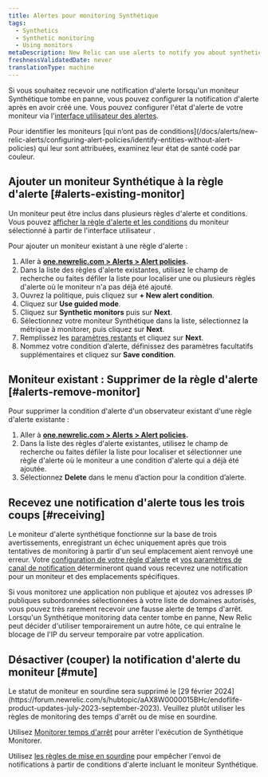 ```yaml
---
title: Alertes pour monitoring Synthétique
tags:
  - Synthetics
  - Synthetic monitoring
  - Using monitors
metaDescription: New Relic can use alerts to notify you about synthetic monitors's failures.
freshnessValidatedDate: never
translationType: machine
---
```


Si vous souhaitez recevoir une notification d&apos;alerte lorsqu&apos;un moniteur Synthétique tombe en panne, vous pouvez configurer la notification d&apos;alerte après en avoir créé une. Vous pouvez configurer l&apos;état d&apos;alerte de votre moniteur via l&apos;[interface utilisateur des alertes](/docs/alerts-applied-intelligence/new-relic-alerts/alert-policies/create-edit-or-find-alert-policy/).

<Callout variant="tip">
  Pour identifier les moniteurs [qui n’ont pas de conditions](/docs/alerts/new-relic-alerts/configuring-alert-policies/identify-entities-without-alert-policies) qui leur sont attribuées, examinez leur état de santé codé par couleur.
</Callout>

## Ajouter un moniteur Synthétique à la règle d&apos;alerte [#alerts-existing-monitor]

Un moniteur peut être inclus dans plusieurs règles d&apos;alerte et conditions. Vous pouvez [afficher la règle d&apos;alerte et les conditions](/docs/synthetics/new-relic-synthetics/using-monitors/view-monitors-alert-policies-conditions) du moniteur sélectionné à partir de l&apos;interface utilisateur <InlinePopover type="alerts" />.

Pour ajouter un moniteur existant à une règle d&apos;alerte :

1. Aller à <DNT>**[one.newrelic.com &gt; Alerts &gt; Alert policies](https://one.newrelic.com/alerts-ai/condition-builder/policy-list).**</DNT>
2. Dans la liste des règles d&apos;alerte existantes, utilisez le champ de recherche ou faites défiler la liste pour localiser une ou plusieurs règles d&apos;alerte où le moniteur n&apos;a pas déjà été ajouté.
3. Ouvrez la politique, puis cliquez sur <DNT>**+ New alert condition**</DNT>.
4. Cliquez sur <DNT>**Use guided mode**</DNT>.
5. Cliquez sur <DNT>**Synthetic monitors**</DNT> puis sur <DNT>**Next**</DNT>.
6. Sélectionnez votre moniteur Synthétique dans la liste, sélectionnez la métrique à monitorer, puis cliquez sur <DNT>**Next**</DNT>.
7. Remplissez les [paramètres restants](/docs/alerts-applied-intelligence/new-relic-alerts/alert-conditions/create-nrql-alert-conditions/#query-order) et cliquez sur <DNT>**Next**</DNT>.
8. Nommez votre condition d’alerte, définissez des paramètres facultatifs supplémentaires et cliquez sur <DNT>**Save condition**</DNT>.

## Moniteur existant : Supprimer de la règle d&apos;alerte [#alerts-remove-monitor]

Pour supprimer la condition d&apos;alerte d&apos;un observateur existant d&apos;une règle d&apos;alerte existante :

1. Aller à <DNT>**[one.newrelic.com &gt; Alerts &gt; Alert policies](https://one.newrelic.com/alerts-ai/condition-builder/policy-list).**</DNT>
2. Dans la liste des règles d&apos;alerte existantes, utilisez le champ de recherche ou faites défiler la liste pour localiser et sélectionner une règle d&apos;alerte où le moniteur a une condition d&apos;alerte qui a déjà été ajoutée.
3. Sélectionnez <DNT>**Delete**</DNT> dans le menu d’action pour la condition d’alerte.

## Recevez une notification d&apos;alerte tous les trois coups [#receiving]

Le moniteur d&apos;alerte synthétique fonctionne sur la base de trois avertissements, enregistrant un échec uniquement après que trois tentatives de monitoring à partir d&apos;un seul emplacement aient renvoyé une erreur. Votre [configuration de votre règle d&apos;alerte](/docs/alerts/new-relic-alerts-beta/configuring-alert-policies/alert-policy-workflow) et [vos paramètres de canal de notification ](/docs/alerts/new-relic-alerts-beta/managing-notification-channels/notification-channels-controlling-where-send-alerts)détermineront quand vous recevrez une notification pour un moniteur et des emplacements spécifiques.

Si vous monitorez une application non publique et ajoutez vos adresses IP publiques subordonnées sélectionnées à votre liste de domaines autorisés, vous pouvez très rarement recevoir une fausse alerte de temps d&apos;arrêt. Lorsqu&apos;un Synthétique monitoring data center tombe en panne, New Relic peut décider d&apos;utiliser temporairement un autre hôte, ce qui entraîne le blocage de l&apos;IP du serveur temporaire par votre application.

## Désactiver (couper) la notification d&apos;alerte du moniteur [#mute]

<Callout variant="important">
  Le statut de moniteur en sourdine sera supprimé le [29 février 2024](https://forum.newrelic.com/s/hubtopic/aAX8W0000015BHc/endoflife-product-updates-july-2023-september-2023). Veuillez plutôt utiliser les règles de monitoring des temps d&apos;arrêt ou de mise en sourdine.
</Callout>

Utilisez [Monitorer temps d&apos;arrêt](/docs/synthetics/synthetic-monitoring/using-monitors/monitor-downtimes-disable-monitoring-during-scheduled-maintenance-times/) pour arrêter l&apos;exécution de Synthétique Monitorer.

Utilisez [les règles de mise en sourdine](/docs/alerts-applied-intelligence/new-relic-alerts/alert-notifications/muting-rules-suppress-notifications/) pour empêcher l&apos;envoi de notifications à partir de conditions d&apos;alerte incluant le moniteur Synthétique.